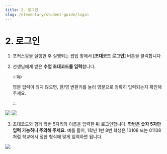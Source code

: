 ```yaml
---
title: 2. 로그인
slug: /elementary/student-guide/login
---
```



# 2. 로그인

1. 포커스팡을 실행한 후 실행되는 팝업 창에서 **[초대코드 로그인]** 버튼을 클릭합니다.

2. 선생님에게 받은 **수업 초대코드를 입력**합니다.

   :::tip

   영문 입력이 되지 않으면, 한/영 변환키를 눌러 영문으로 정확히 입력되는지 확인해 주세요.

   :::

<Image src="/img/kr/elementary/student/05-01.jpg" size="lg" />
<Image src="/img/kr/elementary/student/05-02.jpg" size="lg" />

3. 초대코드와 함께 학번 5자리와 이름을 입력한 뒤 로그인합니다. **학번은 숫자 5자만 입력 가능하니 주의해 주세요.** 예를 들어, 1학년 1반 8번 학생은 10108 또는 01108처럼 학교에서 정한 형식에 맞게 입력하면 됩니다.

<Image src="/img/kr/elementary/student/05-03.jpg" size="lg" />
